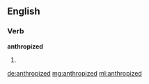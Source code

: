 ==English==

===Verb===
'''anthropized'''

# {{past of|[[anthropize]]}}

[[de:anthropized]]
[[mg:anthropized]]
[[ml:anthropized]]